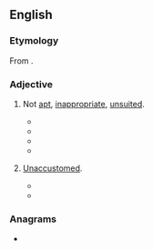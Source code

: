 ==English==

===Etymology===
From {{prefix|en|un|apt}}.

===Adjective===
{{en-adj}}

# {{lb|en|obsolete|_|except in negative phrases}} Not [[apt]], [[inappropriate]], [[unsuited]].
#* {{RQ:Ascham Works|title=Toxophilus|page=110|passage=[N]eyther the love of theyr countrye, the feare of theyr enemyes, the avoydinge of punishment, nor the receyvinge of any profite that might come by it, could make them to be good archers: which be '''unapte''' and unfitte thereunto by Gods providence and nature.}}
#* {{RQ:Eliot Felix Holt|volume=II|chapter=XVI|page=20|passage=“[...] And you have been able to explain the difference between Liberal and Liberal, which, as you and I know, is something like the difference between fish and fish.” / “Your comparison is not '''unapt''', sir,” said Mr. Lyon, still holding his spectacles in his hand, [...]}}
#* {{RQ:Stevenson Virginibus Puerisque|chapter=Pan's Pipes|page=283|passage=Some leap to the strains with '''unapt''' foot, and make a halting figure in the universal dance.}}
#* {{quote-journal|en|author=Joe Brown|title=MCMIZ|url=https://www.washingtonpost.com/archive/lifestyle/style/1988/07/03/mcmiz/444ca1af-5839-44f1-83d5-409f11af2426/|newspaper={{w|The Washington Post}}|location=Washington, D.C.|publisher=[[w:Graham Holdings Company|The Washington Post Company]]|date=3 July 1988|issn=0190-8286|oclc=638319713|passage=Maybe it's unfair to link the epic (and epically expensive) "[[w:Les Misérables (musical)|Les Misérables]]" with fast food. But it's not an entirely '''unapt''' allusion, either.}}
# {{lb|en|obsolete}} [[unaccustomed|Unaccustomed]].
#* {{RQ:Shakespeare Henry 6-1|act=V|scene=iii|page=116|column=2|passage=I am a Souldier, and '''vnapt''' to weepe, / Or to exclaime on Fortunes fickleneſſe.}}
#* {{RQ:Scott Rob Roy|volume=II|chapter=III|pages=59–60|pageref=60|passage=The glance of fear, rather than surprise, with which she had watched the motion of the tapestry over the concealed door, implied an apprehension of danger which I could not but suppose well grounded, for Diana Vernon was little subject to the nervous emotions of her sex, and totally '''unapt''' to fear without actual and rational cause.}}

===Anagrams===
* {{anagrams|en|a=anptu|punta|tupan|untap}}